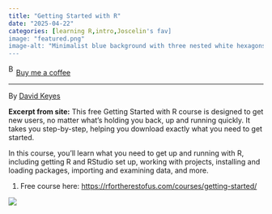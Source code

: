 ```yaml
---
title: "Getting Started with R"
date: "2025-04-22"
categories: [learning R,intro,Joscelin's fav]
image: "featured.png"
image-alt: "Minimalist blue background with three nested white hexagons centered, resembling the hex sticker style commonly associated with R packages."
---
```


<link href="https://fonts.googleapis.com/css?family=Cookie" rel="stylesheet"><a class="bmc-button" target="_blank" href="https://www.buymeacoffee.com/JoscelinRocha">![Buy me a coffee](https://cdn.buymeacoffee.com/buttons/bmc-new-btn-logo.svg){alt="Buy me a coffee" width="15" height="21"}Buy me a coffee</a>

------------------------------------------------------------------------

By [David Keyes](https://rfortherestofus.com/courses/getting-started/)

**Excerpt from site:** This free Getting Started with R course is designed to get new users, no matter what's holding you back, up and running quickly. It takes you step-by-step, helping you download exactly what you need to get started.

In this course, you'll learn what you need to get up and running with R, including getting R and RStudio set up, working with projects, installing and loading packages, importing and examining data, and more.

1.  Free course here: <https://rfortherestofus.com/courses/getting-started/>

![](featured.png)
